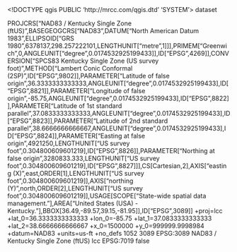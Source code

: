 <!DOCTYPE qgis PUBLIC 'http://mrcc.com/qgis.dtd' 'SYSTEM'>
<qgis version="3.34.2-Prizren">
  <identifier></identifier>
  <parentidentifier></parentidentifier>
  <language></language>
  <type>dataset</type>
  <title></title>
  <abstract></abstract>
  <links/>
  <dates/>
  <fees></fees>
  <encoding></encoding>
  <crs>
    <spatialrefsys nativeFormat="Wkt">
      <wkt>PROJCRS["NAD83 / Kentucky Single Zone (ftUS)",BASEGEOGCRS["NAD83",DATUM["North American Datum 1983",ELLIPSOID["GRS 1980",6378137,298.257222101,LENGTHUNIT["metre",1]]],PRIMEM["Greenwich",0,ANGLEUNIT["degree",0.0174532925199433]],ID["EPSG",4269]],CONVERSION["SPCS83 Kentucky Single Zone (US survey foot)",METHOD["Lambert Conic Conformal (2SP)",ID["EPSG",9802]],PARAMETER["Latitude of false origin",36.3333333333333,ANGLEUNIT["degree",0.0174532925199433],ID["EPSG",8821]],PARAMETER["Longitude of false origin",-85.75,ANGLEUNIT["degree",0.0174532925199433],ID["EPSG",8822]],PARAMETER["Latitude of 1st standard parallel",37.0833333333333,ANGLEUNIT["degree",0.0174532925199433],ID["EPSG",8823]],PARAMETER["Latitude of 2nd standard parallel",38.6666666666667,ANGLEUNIT["degree",0.0174532925199433],ID["EPSG",8824]],PARAMETER["Easting at false origin",4921250,LENGTHUNIT["US survey foot",0.304800609601219],ID["EPSG",8826]],PARAMETER["Northing at false origin",3280833.333,LENGTHUNIT["US survey foot",0.304800609601219],ID["EPSG",8827]]],CS[Cartesian,2],AXIS["easting (X)",east,ORDER[1],LENGTHUNIT["US survey foot",0.304800609601219]],AXIS["northing (Y)",north,ORDER[2],LENGTHUNIT["US survey foot",0.304800609601219]],USAGE[SCOPE["State-wide spatial data management."],AREA["United States (USA) - Kentucky."],BBOX[36.49,-89.57,39.15,-81.95]],ID["EPSG",3089]]</wkt>
      <proj4>+proj=lcc +lat_0=36.3333333333333 +lon_0=-85.75 +lat_1=37.0833333333333 +lat_2=38.6666666666667 +x_0=1500000 +y_0=999999.9998984 +datum=NAD83 +units=us-ft +no_defs</proj4>
      <srsid>1052</srsid>
      <srid>3089</srid>
      <authid>EPSG:3089</authid>
      <description>NAD83 / Kentucky Single Zone (ftUS)</description>
      <projectionacronym>lcc</projectionacronym>
      <ellipsoidacronym>EPSG:7019</ellipsoidacronym>
      <geographicflag>false</geographicflag>
    </spatialrefsys>
  </crs>
  <extent/>
</qgis>
